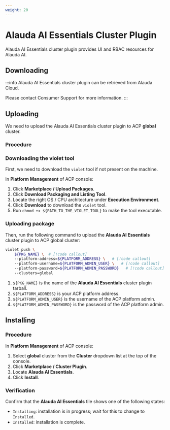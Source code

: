 ```yaml
---
weight: 20
---
```


# Alauda AI Essentials Cluster Plugin

Alauda AI Essentials cluster plugin provides UI and RBAC resources for Alauda AI.

## Downloading

:::info
Alauda AI Essentials cluster plugin can be retrieved from Alauda Cloud.

Please contact Consumer Support for more information.
:::

## Uploading

We need to upload the Alauda AI Essentials cluster plugin to ACP **global** cluster.

### Procedure

<Steps>

### Downloading the violet tool

First, we need to download the `violet` tool if not present on the machine.

In **Platform Management** of ACP console:

1. Click **Marketplace / Upload Packages**.
2. Click **Download Packaging and Listing Tool**.
3. Locate the right OS / CPU architecture under **Execution Environment**.
4. Click **Download** to download the `violet` tool.
5. Run `chmod +x ${PATH_TO_THE_VIOLET_TOOL}` to make the tool executable.

### Uploading package

Then, run the following command to upload the **Alauda AI Essentials** cluster plugin to ACP global cluster:

```bash
violet push \
    ${PKG_NAME} \  # [!code callout]
    --platform-address=${PLATFORM_ADDRESS} \   # [!code callout]
    --platform-username=${PLATFORM_ADMIN_USER} \   # [!code callout]
    --platform-password=${PLATFORM_ADMIN_PASSWORD}   # [!code callout]
    --clusters=global
```

<Callouts>

1. `${PKG_NAME}` is the name of the **Alauda AI Essentials** cluster plugin tarball.
2. `${PLATFORM_ADDRESS}` is your ACP platform address.
3. `${PLATFORM_ADMIN_USER}` is the username of the ACP platform admin.
4. `${PLATFORM_ADMIN_PASSWORD}` is the password of the ACP platform admin.

</Callouts>

</Steps>

## Installing

### Procedure

In **Platform Management** of ACP console:

1. Select **global** cluster from the **Cluster** dropdown list at the top of the console.
2. Click **Marketplace / Cluster Plugin**.
3. Locate **Alauda AI Essentials**.
4. Click **Install**.

### Verification

Confirm that the **Alauda AI Essentials** tile shows one of the following states:

- `Installing`: installation is in progress; wait for this to change to `Installed`.
- `Installed`: installation is complete.
